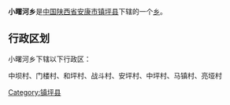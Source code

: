 {{Coord|31.848714|109.486116|type:city_region:CN_source:GoogleMaps|display=title}}
{{中国乡级行政区
|行政区全称 = 小曙河乡
|景观照片文件名 = 
|景观照片描述 = 
|汉语拼音 =
|其他语言 = 
|其他语言名称 = 
|位置图文件名 = 
|位置图描述 = 
|自定义图片=
|上级行政区 = [[陕西省|陕西省]][[安康市|安康市]][[镇坪县|镇坪县]]
|行政区类别 = [[乡级行政区|乡]]
|行政区划代码 = 
|行政区划 = 
|村委会 = 
|居委会 = 
|建置时间 = 
|领导职位 = 
|领导名称 = 
|政府驻地 = 
|毗邻 = 
|地理坐标 = 
|总面积 = 
|总人口 = 
|户籍人口 = 
|户籍人口年份 = 
|常住人口 = 
|常住人口年份 = 
|人口密度 = 
|GDP = 
|邮政编码 = 
|电话区号 = 
|官方网站 = 
|网站名称 = 
}}
'''小曙河乡'''是[[中华人民共和国|中国]][[陕西省|陕西省]][[安康市|安康市]][[镇坪县|镇坪县]]下辖的一个[[乡级行政区|乡]]。

== 行政区划 ==
小曙河乡下辖以下行政区：

中坝村、门楼村、和坪村、战斗村、安坪村、中坪村、马镇村、亮垭村

{{陕西小作品}}
{{镇坪县行政区划}}

[[Category:镇坪县|Category:镇坪县]]